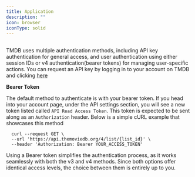 ---
title: Application
description: ""
icon: browser
iconType: solid
---

##
TMDB uses multiple authentication methods, including API key authentication 
for general access, and user authentication using either session IDs or v4 
authentication(bearer tokens) for managing user-specific actions.
You can request an API key by logging in to your account on TMDB and clicking 
<a href="https://www.themoviedb.org/settings/api" target="_self">here</a>



**Bearer Token**

The default method to authenticate is with your bearer token. If you head into 
your account page, under the API settings section, you will see a new token 
listed called `API Read Access Token`. This token is expected to be sent along as 
an `Authorization` header. Below is a simple cURL example that showcases this method

```cURL Example
  curl --request GET \
  --url 'https://api.themoviedb.org/4/list/{list_id}' \
  --header 'Authorization: Bearer YOUR_ACCESS_TOKEN'

  ```

Using a Bearer token simplifies the authentication process, as it works seamlessly with 
both the v3 and v4 methods. Since both options offer identical access levels, the choice 
between them is entirely up to you.